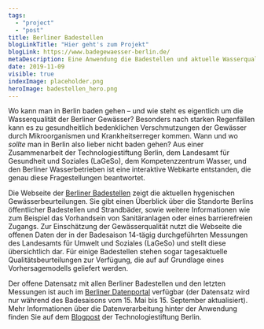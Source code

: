 ```yaml
---
tags:
  - "project"
  - "post"
title: Berliner Badestellen
blogLinkTitle: "Hier geht's zum Projekt"
blogLink: https://www.badegewaesser-berlin.de/
metaDescription: Eine Anwendung die Badestellen und aktuelle Wasserqualität zeigt
date: 2019-11-09
visible: true
indexImage: placeholder.png
heroImage: badestellen_hero.png
---
```


Wo kann man in Berlin baden gehen – und wie steht es eigentlich um die Wasserqualität der Berliner Gewässer? Besonders nach starken Regenfällen kann es zu gesundheitlich bedenklichen Verschmutzungen der Gewässer durch Mikroorganismen und Krankheitserreger kommen. Wann und wo _sollte_ man in Berlin also lieber nicht baden gehen? Aus einer Zusammenarbeit der Technologiestiftung Berlin, dem Landesamt für Gesundheit und Soziales (LaGeSo), dem Kompetenzzentrum Wasser, und den Berliner Wasserbetrieben ist eine interaktive Webkarte entstanden, die genau diese Fragestellungen beantwortet.

Die Webseite der [Berliner Badestellen](http://badegewaesser-berlin.de/) zeigt die aktuellen hygenischen Gewässerbeurteilungen. Sie gibt einen Überblick über die Standorte Berlins öffentlicher Badestellen und Strandbäder, sowie weitere Informationen wie zum Beispiel das Vorhandsein von Sanitäranlagen oder eines barrierefreien Zugangs. Zur Einschätzung der Gewässerqualität nutzt die Webseite die offenen Daten der in der Badesaison 14-tägig durchgeführten Messungen des Landesamts für Umwelt und Soziales (LaGeSo) und stellt diese übersichtlich dar. Für einige Badestellen stehen sogar tagesaktuelle Qualitätsbeurteilungen zur Verfügung, die auf auf Grundlage eines Vorhersagemodells geliefert werden.

Der offene Datensatz mit allen Berliner Badestellen und den letzten Messungen ist auch im [Berliner Datenportal](https://daten.berlin.de/datensaetze/liste-der-badestellen) verfügbar (der Datensatz wird nur während des Badesaisons vom 15. Mai bis 15. September aktualisiert). Mehr Informationen über die Datenverarbeitung hinter der Anwendung finden Sie auf dem [Blogpost](https://lab.technologiestiftung-berlin.de/projects/bathing-water/de/) der Technologiestiftung Berlin.
